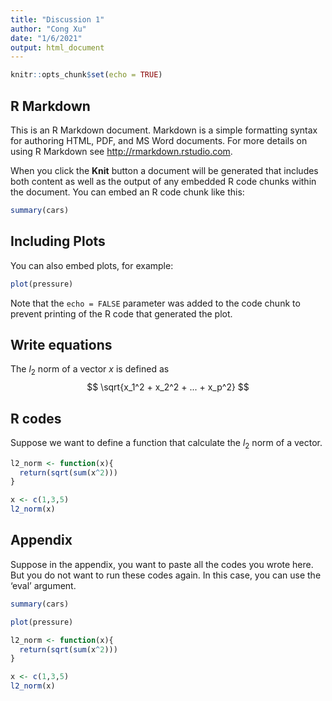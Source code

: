 ```yaml
---
title: "Discussion 1"
author: "Cong Xu"
date: "1/6/2021"
output: html_document
---
```


```r
knitr::opts_chunk$set(echo = TRUE)
```

## R Markdown

This is an R Markdown document. Markdown is a simple formatting syntax for authoring HTML, PDF, and MS Word documents. For more details on using R Markdown see <http://rmarkdown.rstudio.com>.

When you click the **Knit** button a document will be generated that includes both content as well as the output of any embedded R code chunks within the document. You can embed an R code chunk like this:

```r
summary(cars)
```

## Including Plots

You can also embed plots, for example:

```r
plot(pressure)
```

Note that the `echo = FALSE` parameter was added to the code chunk to prevent printing of the R code that generated the plot.

## Write equations

The $l_2$ norm of a vector $x$ is defined as
$$
  \sqrt{x_1^2 + x_2^2 + ... + x_p^2}
$$

## R codes

Suppose we want to define a function that calculate the $l_2$ norm of a vector.

```r
l2_norm <- function(x){
  return(sqrt(sum(x^2)))
}
```

```r
x <- c(1,3,5)
l2_norm(x)
```

## Appendix

Suppose in the appendix, you want to paste all the codes you wrote here. But you do not want to run these codes again. In this case, you can use the 'eval' argument.

```r
summary(cars)

plot(pressure)

l2_norm <- function(x){
  return(sqrt(sum(x^2)))
}

x <- c(1,3,5)
l2_norm(x)
```

